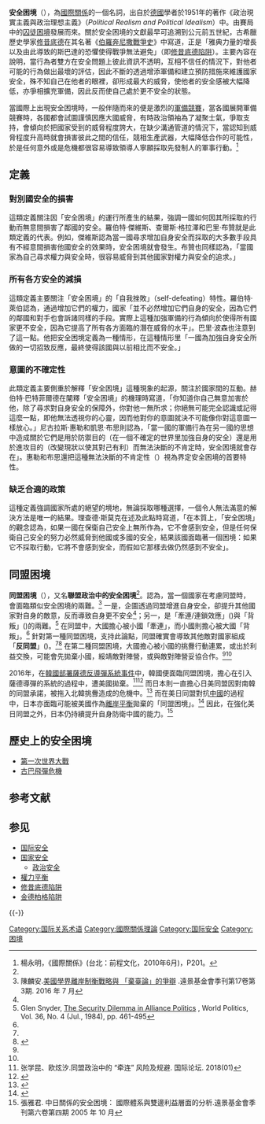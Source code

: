 '''安全困境'''（{{Lang-en|Security dilemma}}），為[[國際關係|國際關係]]的一個名詞，出自於[[德國|德國]]學者{{le|約翰·赫茲|John H. Herz}}於1951年的著作《政治現實主義與政治理想主義》（''Political Realism and Political Idealism''）中。由賽局中的[[囚徒困境|囚徒困境]]發展而來。關於安全困境的文獻最早可追溯到公元前五世紀，古希臘歷史學家[[修昔底德|修昔底德]]在其名著《[[伯羅奔尼撒戰爭史|伯羅奔尼撒戰爭史]]》中寫道，正是「雅典力量的增長以及由此導致的斯巴達的恐懼使得戰爭無法避免」（即[[修昔底德陷阱|修昔底德陷阱]]）。主要內容在說明，當行為者雙方在安全問題上彼此資訊不透明，互相不信任的情況下，對他者可能的行為做出最壞的評估，因此不斷的透過增添軍備和建立預防措施來維護國家安全，殊不知自己在他者的眼裡，卻形成最大的威脅，使他者的安全感被大幅降低，亦爭相擴充軍備，因此反而使自己處於更不安全的狀態。

當國際上出現安全困境時，一般伴隨而來的便是激烈的[[軍備競賽|軍備競賽]]，當各國展開軍備競賽時，各國都會試圖謹慎因應大國威脅，有時政治領袖為了凝聚士氣，爭取支持，會傾向於把國家受到的威脅程度誇大，在缺少溝通管道的情況下，當認知到威脅程度升高時就會損害彼此之間的信任，競相生產武器，大幅降低合作的可能性，於是任何意外或是危機都很容易導致領導人寧願採取先發制人的軍事行動。<ref>楊永明，《國際關係》(台北：前程文化，2010年6月)，P201。</ref>{{Citation needed|[[第一次世界大戰|第一次世界大戰]]是國際關係學者較常提到的例子，主要的論點為當時歐洲強權對臨近國家實力增長所造成的不安全感，导致了戰爭，而非各國希望戰爭。|time=2021-12-02}}

== 定義 ==

{{Citation needed|根據英國學者[[阿蘭·柯林斯|阿蘭·柯林斯]]（Alan Collins）對以往學者對「安全困境」所下定義的總結，常見的大致有以下四種：|time=2021-12-02}}

===對別國安全的損害===

這類定義關注因「安全困境」的運行所產生的結果，強調一國如何因其所採取的行動而無意間損害了鄰國的安全。羅伯特·傑維斯、查爾斯·格拉澤和巴里·布贊就是此類定義的代表。例如，傑維斯認為當一國尋求增加自身安全而採取的大多數手段具有不經意間損害他國安全的效果時，安全困境就會發生。布贊也同樣認為，「當國家為自己尋求權力與安全時，很容易威脅到其他國家對權力與安全的追求。」

===所有各方安全的減損===
這類定義主要關注「安全困境」的「自我挫敗」（self-defeating）特性。羅伯特·萊伯認為，通過增加它們的權力，國家「並不必然增加它們自身的安全，因為它們的鄰國和對手也會訴諸同樣的手段。實際上這種加強軍備的行為傾向於使得所有國家更不安全，因為它提高了所有各方面臨的潛在威脅的水平」。巴里·波森也注意到了這一點。他把安全困境定義為一種情形，在這種情形里「一國為加強自身安全所做的一切招致反應，最終使得該國與以前相比而不安全。」

===意圖的不確定性===
此類定義主要側重於解釋「安全困境」這種現象的起源，關注於國家間的互動。赫伯特·巴特菲爾德在闡釋「安全困境」的機理時寫道，「你知道你自己無意加害於他，除了尋求對自身安全的保障外，你對他一無所求；你絕無可能完全認識或記得這麼一點，即他無法透視你的心靈，因而他對你的意圖就決不可能像你對這意圖一樣放心。」尼古拉斯·惠勒和凱恩·布思則認為，「當一國的軍備行為在另一國的思想中造成關於它們是用於防禦目的（在一個不確定的世界里加強自身的安全）還是用於進攻目的（改變現狀以使其對己有利）而無法決斷的不肯定時，安全困境就會存在」。惠勒和布思還把這種無法決斷的不肯定性（{{Lang|en|unresolvable uncertainty}}）視為界定安全困境的首要特性。

===缺乏合適的政策===
這種定義強調國家所處的絕望的境地，無論採取哪種選擇，一個令人無法滿意的解決方法是唯一的結果。理查德·斯莫克在述及此點時寫道，「在本質上，「安全困境」的觀念認為，如果一國在保衛自己安全上無所作為，它不會感到安全，但是任何保衛自己安全的努力必然威脅到他國或多國的安全，結果該國面臨著一個困境：如果它不採取行動，它將不會感到安全，而假如它那樣去做仍然感到不安全」。

== 同盟困境 ==
'''同盟困境'''（{{Lang-en|alliance dilemma}}），又名'''聯盟政治中的安全困境'''<ref name=":0" />。{{Tsl|en|Glenn Snyder|4=史耐德}}認為，當一個國家在考慮同盟時，會面臨類似安全困境的兩難。<ref name=":1">陳麟安.[https://www.pf.org.tw/files/5961/92727343-60E2-422B-8850-82FEDEA40FEB 美國學界離岸制衡戰略與 「棄臺論」的爭辯] {{Wayback|url=https://www.pf.org.tw/files/5961/92727343-60E2-422B-8850-82FEDEA40FEB |date=20211011114958 }}.遠景基金會季刊第17卷第3期. 2016 年 7 月</ref> 一是，企圖透過同盟增進自身安全，卻提升其他國家對自身的敵意，反而導致自身更不安全<ref name=":1" />；另一，是「牽連/連鎖效應」({{Lang|en|chain ganging}})與「背叛」({{Lang|en|abandonment}})的兩難。<ref name=":0">Glen Snyder, [https://sc.sogang.ac.kr/Download?pathStr=NTcjIzU0IyM1MyMjNTIjIzEyNCMjMTA0IyMxMTYjIzk3IyM4MCMjMTAxIyMxMDgjIzEwNSMjMTAyIyMzNSMjMzMjIzM1IyM1MCMjMTI0IyMxMjAjIzEwMSMjMTAwIyMxMTAjIzEwNSMjMzUjIzMzIyMzNSMjNTEjIzUxIyM1MSMjNTMjIzU0IyMxMjQjIzEwMCMjMTA1IyMxMDcjIzExMg==&fileName=Glen+Snyder+The+Security+Dilemma+in+Alliance+Politics.pdf&gubun=board The Security Dilemma in Alliance Politics] {{Wayback|url=https://sc.sogang.ac.kr/Download?pathStr=NTcjIzU0IyM1MyMjNTIjIzEyNCMjMTA0IyMxMTYjIzk3IyM4MCMjMTAxIyMxMDgjIzEwNSMjMTAyIyMzNSMjMzMjIzM1IyM1MCMjMTI0IyMxMjAjIzEwMSMjMTAwIyMxMTAjIzEwNSMjMzUjIzMzIyMzNSMjNTEjIzUxIyM1MSMjNTMjIzU0IyMxMjQjIzEwMCMjMTA1IyMxMDcjIzExMg==&fileName=Glen+Snyder+The+Security+Dilemma+in+Alliance+Politics.pdf&gubun=board |date=20211010132001 }}, World Politics, Vol. 36, No. 4 (Jul., 1984), pp. 461-495</ref> 在同盟中，大國擔心被小國「牽連」，而小國則擔心被大國「背叛」。<ref name=":0" />  針對第一種同盟困境，{{Tsl|en|John A. Vasquez|約翰·瓦斯克斯}}支持此論點，同盟確實會導致其他敵對國家組成「'''反同盟'''」({{Lang|en|counteralliance}})。<ref name=":1" /><ref>{{Cite journal|title=The Steps to War: Toward a Scientific Explanation of Correlates of War Findings|url=https://www.cambridge.org/core/journals/world-politics/article/abs/steps-to-war-toward-a-scientific-explanation-of-correlates-of-war-findings/2615D86ECA647AAE47BC3550F0B08E67|last=Vasquez|first=John A.|date=1987-10|journal=World Politics|issue=1|doi=10.2307/2010196|volume=40|pages=108–145|language=en|issn=1086-3338|access-date=2021-10-11|archive-date=2021-10-19|archive-url=https://web.archive.org/web/20211019045340/https://www.cambridge.org/core/journals/world-politics/article/abs/steps-to-war-toward-a-scientific-explanation-of-correlates-of-war-findings/2615D86ECA647AAE47BC3550F0B08E67}}</ref> 在第二種同盟困境，大國擔心被小國的挑釁行動連累，或出於利益交換，可能會先拋棄小國，綏靖敵對陣營，或與敵對陣營妥協合作。<ref name=":0" /><ref name=":1" />

2016年，在[[韓國部署薩德反導彈系統事件|韓國部署薩德反導彈系統事件]]中，韓國便面臨同盟困境，擔心在引入薩德導彈的系統的過程中，遭美國拋棄。<ref>张学昆、欧炫汐.同盟政治中的 “牵连” 风险及规避. 国际论坛. 2018(01)</ref><ref>{{Cite journal|title=新时期推动中韩关系发展的思路探讨|url=https://ccpt.cnki.net/kcms/detail/detail.aspx?filename=DBYX201901004&dbcode=CRJT_CJFD&dbname=CJFDLAST2019&v=|last=郭|first=锐|date=2019|journal=东北亚学刊|issue=01|pages=36–44+146–147|issn=2095-3453|access-date=2021-10-11|archive-date=2021-10-11|archive-url=https://web.archive.org/web/20211011122836/https://ccpt.cnki.net/kcms/detail/detail.aspx?filename=DBYX201901004&dbcode=CRJT_CJFD&dbname=CJFDLAST2019&v=}}</ref> 而日本則一直擔心日美同盟因對南韓的同盟承諾，被拖入北韓挑釁造成的危機中。<ref>{{Cite journal|title=Abandonment, Entrapment, and Neoclassical Realism in Asia: The United States, Japan, and Korea|url=https://www.jstor.org/stable/3013998|last=Cha|first=Victor D.|date=2000|journal=International Studies Quarterly|issue=2|volume=44|pages=261–291|issn=0020-8833|access-date=2021-10-11|archive-date=2021-10-11|archive-url=https://web.archive.org/web/20211011124136/https://www.jstor.org/stable/3013998}}</ref> 而在美日同盟對抗[[中华人民共和国|中國]]的過程中，日本亦面臨可能被美國作為[[离岸制衡|離岸平衡]]拋棄的「同盟困境」。<ref>{{Cite web|title=本報特稿/美、日「同盟困境」與安倍權力危機|url=http://tw.news.yahoo.com/%E6%9C%AC%E5%A0%B1%E7%89%B9%E7%A8%BF-%E7%BE%8E-%E6%97%A5-%E5%90%8C%E7%9B%9F%E5%9B%B0%E5%A2%83-%E8%88%87%E5%AE%89%E5%80%8D%E6%AC%8A%E5%8A%9B%E5%8D%B1%E6%A9%9F-014000877.html|access-date=2021-10-11|work=tw.news.yahoo.com|language=zh-TW|archive-date=2021-10-28|archive-url=https://web.archive.org/web/20211028142939/https://tw.news.yahoo.com/%E6%9C%AC%E5%A0%B1%E7%89%B9%E7%A8%BF-%E7%BE%8E-%E6%97%A5-%E5%90%8C%E7%9B%9F%E5%9B%B0%E5%A2%83-%E8%88%87%E5%AE%89%E5%80%8D%E6%AC%8A%E5%8A%9B%E5%8D%B1%E6%A9%9F-014000877.html}}</ref> 因此，在強化美日同盟之外，日本仍持續提升自身防衛中國的能力。<ref>張雅君. 中日關係的安全困境： 國際體系與雙邊利益層面的分析.遠景基金會季刊第六卷第四期 2005 年 10 月</ref>

== 歷史上的安全困境 ==
* [[第一次世界大戰|第一次世界大戰]]
* [[古巴飛彈危機|古巴飛彈危機]]

== 参考文献 ==
{{Reflist}}

== 参见 ==
{{Portal|国际关系}}
* [[国际安全|国际安全]]
* [[国家安全|国家安全]]
** [[政治安全|政治安全]]
* [[權力平衡|權力平衡]]
* [[修昔底德陷阱|修昔底德陷阱]]
* [[金德伯格陷阱|金德柏格陷阱]]

{{-}}
{{国际关系理论}}

{{Authority control}}

[[Category:国际关系术语|Category:国际关系术语]]
[[Category:國際關係理論|Category:國際關係理論]]
[[Category:国际安全|Category:国际安全]]
[[Category:困境|Category:困境]]